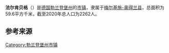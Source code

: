 {{noteTA|G1=德国地名|G2=Landkreis|G3=单位}}
{{Infobox settlement
| name = 法尔肯贝格
| native_name = {{lang|de|Falkenberg}}
| settlement_type = {{GER}}[[市镇_(德国)|市镇]]
| image_skyline = 2020 04 28 Falkenberg DJI 0696.jpg
| image_caption = 法尔肯贝格航拍图
| image_flag = 
| image_seal = 
| image_map = Falkenberg in MOL.png
| map_caption = 法尔肯贝格在梅尔基施-奥得兰县的位置
| pushpin_map = Germany
| pushpin_relief = Relief Map of Germany.svg
| pushpin_label_position = left
| pushpin_map_caption = 法尔肯贝格在德国的位置
| subdivision_type = 国家
| subdivision_name = {{GER}}
| subdivision_type1 = [[联邦州_(德国)|州]]
| subdivision_name1 = [[勃兰登堡州|勃兰登堡州]]
| subdivision_type2 = [[县_(德国)|县]]
| subdivision_name2 = [[梅尔基施-奥得兰县|梅尔基施-奥得兰县]]
| seat = Karl-Marx-Str. 2<br>16259 Falkenberg
| leader_party = [[无党籍|无党籍]]
| leader_title = [[市长|市长]]
| leader_name = 	Christian Ziche
| elevation_m = 2
| area_footnotes = 
| area_total_km2 = 59.6
| population_as_of = 2019年12月31日
| population_footnotes = 
| population_total = 2262
| population_density_km2 = auto
| timezone = [[欧洲中部时间|CET]]
| utc_offset = +1
| timezone_DST = [[欧洲中部夏令时间|CEST]]
| utc_offset_DST = +2
| coordinates = {{coord|52|48|00|N|13|57|00|E|display=inline,title|region:DE_type:city}}
| postal_code_type = [[德国邮政编码列表|邮政编码]]
| postal_code = 16259
| registration_plate_type = [[德国车辆号牌|车辆号牌]]
| registration_plate = MOL, FRW, SEE, SRB
| blank_name = 分区
| blank_info = 3个地区
| footnotes = 资料最后更新：{{date|2021-01-31|iso}}
}}
'''法尔肯贝格'''（{{lang-de|Falkenberg}}）是[[德国|德国]][[勃兰登堡州|勃兰登堡州]]的[[市镇_(德国)|市镇]]，隶属于[[梅尔基施-奥得兰县|梅尔基施-奥得兰县]]，总面积为59.6平方千米，截至2020年总人口为2262人。

== 参考来源 ==
{{reflist}}

{{梅尔基施-奥得兰县行政区划}}
{{Authority control}}
{{DEFAULTSORT:Falkenberg (Mark)}}
[[Category:勃兰登堡州市镇|Category:勃兰登堡州市镇]]